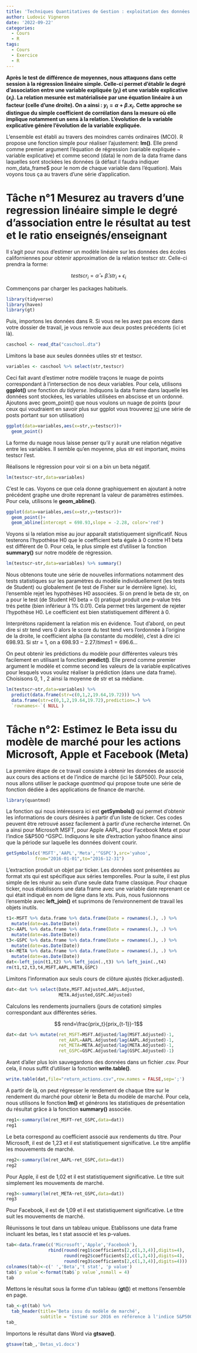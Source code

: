 ```yaml
---
title: 'Techniques Quantitatives de Gestion : exploitation des données (3)'
author: Ludovic Vigneron
date: '2022-09-22'
categories:
  - Cours
  - R
tags:
  - Cours
  - Exercice
  - R
---
```


**Après le test de différence de moyennes, nous attaquons dans cette session à la régression linéaire simple. Celle-ci permet d'établir le degré d'association entre une variable expliquée ($y_i$) et une variable explicative ($x_i$). La relation mesurée est matérialisée par une équation linéaire à un facteur (celle d'une droite). On a ainsi : $y_i=\alpha+\beta.x_i$. Cette approche se distingue du simple coefficient de corrélation dans la mesure où elle implique notamment un sens à la relation. L'évolution de la variable explicative génère l'évolution de la variable expliquée.**

L'ensemble est établi au travers des moindres carrés ordinaires (MCO). R propose une fonction simple pour réaliser l'ajustement: **lm()**. Elle prend comme premier argument l'équation de régression (variable expliquée ~ variable explicative) et comme second (data) le nom de la data frame dans laquelles sont stockées les données (à défaut il faudra indiquer nom_data_frame$ pour le nom de chaque variable dans l'équation). Mais voyons tous ça au travers d'une série d'application.

# Tâche n°1 Mesurez au travers d'une regression linéaire simple le degré d'association entre le résultat au test et le ratio enseignés/enseignant

Il s'agit pour nous d'estimer un modèle linéaire sur les données des écoles californiennes pour obtenir approximation de la relation testscr str. Celle-ci prendra la forme:

$$testscr_i=\hat{\alpha}+\hat{\beta}.str_i+\epsilon_i$$

Commençons par charger les packages habituels. 

```r
library(tidyverse)
library(haven)
library(gt)
```

Puis, importons les données dans R. Si vous ne les avez pas encore dans votre dossier de travail, je vous renvoie aux deux postes précédents (ici et là).

```r
caschool <- read_dta("caschool.dta")
```

Limitons la base aux seules données utiles str et testscr.

```r
variables <- caschool %>% select(str,testscr)
```

Ceci fait avant d'estimer notre modèle traçons le nuage de points correspondant à l'intersection de nos deux variables. Pour cela, utilisons **ggplot()** une fonction *du tidyerse*. Indiquons la data frame dans laquelle les données sont stockées, les variables utilisées en abscisse et un ordonné. Ajoutons avec geom_point() que nous voulons un nuage de points (pour ceux qui voudraient en savoir plus sur ggplot vous trouverez [ici](https://myecontricks.netlify.app/categories/datavisualisation/) une série de posts portant sur son utilisation)

```r
ggplot(data=variables,aes(x=str,y=testscr))+
  geom_point()
```

La forme du nuage nous laisse penser qu'il y aurait une relation négative entre les variables. Il semble qu'en moyenne, plus str est important, moins testscr l'est. 

Réalisons le régression pour voir si on a bin un beta négatif.

```r
lm(testscr~str,data=variables)
```

C'est le cas. Voyons ce que cela donne graphiquement en ajoutant à notre précédent graphe une droite reprenant la valeur de paramètres estimées. Pour cela, utilisons le **geom_abline()**.

```r
ggplot(data=variables,aes(x=str,y=testscr))+
  geom_point()+
  geom_abline(intercept = 698.93,slope = -2.28, color='red')
```

Voyons si la relation mise au jour apparaît statistiquement significatif. Nous testerons l'hypothèse H0 que le coefficient beta égale à 0 contre H1 beta est différent de 0. Pour cela, le plus simple est d'utiliser la fonction **summary()** sur notre modèle de régression.

```r
lm(testscr~str,data=variables) %>% summary()
```

Nous obtenons toute une série de nouvelles informations notamment des tests statistiques sur les paramètres du modèle individuellement (les tests de Student) ou globalement (le test de Fisher sur le dernière ligne). Ici, l'ensemble rejet les hypothèses H0 associées. Si on prend le beta de str, on a pour le test (de Student H0 beta = 0) pratiqué produit une p-value trés trés petite (bien inférieur à 1% 0.01). Cela permet très largement de rejeter l'hypothèse H0. Le coefficient est bien statistiquement différent à 0.


Interprétons rapidement la relation mis en évidence. Tout d'abord, on peut dire si str tend vers 0 alors le score du test tend vers l'ordonnée à l'origine de la droite, le coefficient alpha (la constante du modèle), c'est à dire ici 698.93. Si str = 1, on a $698.93-2.27/times{1}=696.6$...  

On peut obtenir les prédictions du modèle pour différentes valeurs très facilement en utilisant la fonction **predict()**. Elle prend comme premier argument le modèle et comme second les valeurs de la variable explicatives pour lesquels vous voulez réaliser la prédiction (dans une data frame). Choisisons 0, 1 , 2 ainsi la moyenne de str et sa médiane. 

```r
lm(testscr~str,data=variables) %>% 
  predict(data.frame(str=c(0,1,2,19.64,19.72))) %>% 
  data.frame(str=c(0,1,2,19.64,19.72),prediction=.) %>%
  `rownames<-`( NULL )
```

# Tâche n°2: Estimez le Beta issu du modèle de marché pour les actions Microsoft, Apple et Facebook (Meta)

La première étape de ce travail consiste à obtenir les données de associé aux cours des actions et de l'indice de marché (ici le S&P500). Pour cela, nous allons utiliser le package *quantmod* qui propose toute une série de fonction dédiée à des applications de finance de marché.

```r
library(quantmod)
```

La fonction qui nous intéressera ici est **getSymbols()** qui permet d'obtenir les informations de cours désirées à partir d'un liste de ticker. Ces codes peuvent être retrouvé assez facilement à partir d'une recherche internet. On a ainsi pour Microsoft MSFT, pour Apple AAPL, pour Facebook Meta et pour l'indice S&P500 ^GSPC. Indiquons le site d'extraction yahoo finance ainsi que la période sur laquelle les données doivent courir.

```r
getSymbols(c('MSFT','AAPL','Meta','^GSPC'),src='yahoo',
           from="2016-01-01",to="2016-12-31")
```

L'extraction produit un objet par ticker. Les données sont présentées au format xts qui est spécifique aux séries temporelles. Pour la suite, il est plus simple de les réunir au sein d'une seule data frame classique. Pour chaque ticker, nous établissons une data frame avec une variable date reprenant ce qui était indiqué en nom de ligne dans le xts. Puis, nous fusionnons l'ensemble avec **left_join()** et suprimons de l'environnement de travail les objets inutils.

```r
t1<-MSFT %>% data.frame %>% data.frame(Date = rownames(.), .) %>% 
  mutate(date=as.Date(Date)) 
t2<-AAPL %>% data.frame %>% data.frame(Date = rownames(.), .) %>% 
  mutate(date=as.Date(Date))
t3<-GSPC %>% data.frame %>% data.frame(Date = rownames(.), .) %>% 
  mutate(date=as.Date(Date))
t4<-META %>% data.frame %>% data.frame(Date = rownames(.), .) %>% 
  mutate(date=as.Date(Date))
dat<-left_join(t1,t2) %>% left_join(.,t3) %>% left_join(.,t4)
rm(t1,t2,t3,t4,MSFT,AAPL,META,GSPC)
```

Limitons l'information aux seuls cours de clôture ajustés (ticker.adjusted).

```r
dat<-dat %>% select(Date,MSFT.Adjusted,AAPL.Adjusted,
                    META.Adjusted,GSPC.Adjusted)
```

Calculons les rendements journaliers (jours de cotation) simples correspondant aux différentes séries.

$$ rend=\frac{prix_t}{prix_{t-1}}-1$$

```r
dat<-dat %>% mutate(ret_MSFT=MSFT.Adjusted/lag(MSFT.Adjusted)-1,
                    ret_AAPL=AAPL.Adjusted/lag(AAPL.Adjusted)-1,
                    ret_META=META.Adjusted/lag(META.Adjusted)-1,
                    ret_GSPC=GSPC.Adjusted/lag(GSPC.Adjusted)-1)
```

Avant d'aller plus loin sauvegardons des données dans un fichier .csv. Pour cela, il nous suffit d'utiliser la fonction **write.table()**.

```r
write.table(dat,file="return_actions.csv",row.names = FALSE,sep=';')
```

A partir de là, on peut régresser le rendement de chaque titre sur le rendement du marché pour obtenir le Beta du modèle de marché. Pour cela, nous utilisons le fonction **lm()** et générons les statistiques de présentation du résultat grâce à la fonction **summary()** associée.

```r
reg1<-summary(lm(ret_MSFT~ret_GSPC,data=dat))
reg1
```

Le beta correspond au coefficient associé aux rendements du titre. Pour Microsoft, il est de 1,23 et il est statistiquement significative. Le titre amplifie les mouvements de marché.

```r
reg2<-summary(lm(ret_AAPL~ret_GSPC,data=dat))
reg2
```

Pour Apple, il est de 1,02 et il est statistiquement significative. Le titre suit simplement les mouvements de marché.

```r
reg3<-summary(lm(ret_META~ret_GSPC,data=dat))
reg3
```

Pour Facebook, il est de 1,09 et il est statistiquement significative. Le titre suit les mouvements de marché.

Réunissons le tout dans un tableau unique. Etablissons une data frame incluant les betas, les t stat associé et les p-values.

```r
tab<-data.frame(c('Microsoft','Apple','Facebook'),
                rbind(round(reg1$coefficients[2,c(1,3,4)],digits=4),
                      round(reg2$coefficients[2,c(1,3,4)],digits=4),
                      round(reg3$coefficients[2,c(1,3,4)],digits=4))) 
colnames(tab)<-c(' ','Beta','t stat', 'p value')
tab$`p value`<-format(tab$`p value`,nsmall = 4)
tab
```

Mettons le résultat  sous la forme d'un tableau (**gt()**) et mettons l'ensemble en page.

```r
tab_<-gt(tab) %>% 
  tab_header(title='Beta issu du modèle de marché',
             subtitle = "Estimé sur 2016 en référence à l'indice S&P500")
tab_
```

Importons le résultat dans Word via **gtsave()**.

```r
gtsave(tab_,'Betas_v1.docx')
```

